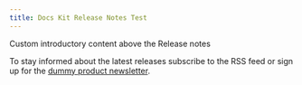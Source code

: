 ```yaml
---
title: Docs Kit Release Notes Test
---
```


<Subtitle>

Custom introductory content above the Release notes

</Subtitle>

To stay informed about the latest releases subscribe to the RSS feed or sign up for the [dummy product newsletter](https://example.com).

